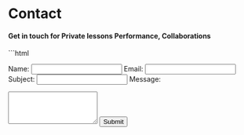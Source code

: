 # Contact

#### Get in touch for Private lessons Performance, Collaborations

\`\`\`html

<form id="contactForm">

<label for="name">Name:</label> <input type="text" id="name" name="name" required> <label for="email">Email:</label> <input type="email" id="email" name="email" required> <label for="subject">Subject:</label> <input type="text" id="subject" name="subject" required> <label for="message">Message:</label>

```{=html}
<textarea id="message" name="message" rows="4" required></textarea>
```
<button type="button" onclick="submitForm()">Submit</button>

</form>

```{=html}
<script> function submitForm() { var name = document.getElementById('name').value; var email = document.getElementById('email').value; var subject = document.getElementById('subject').value; var message = document.getElementById('message').value; // You can perform additional validation here if needed // Example: Displaying the entered values (replace this with your form submission logic) alert('Name: ' + name + '\nEmail: ' + email + '\nSubject: ' + subject + '\nMessage: ' + message); } </script>
```
